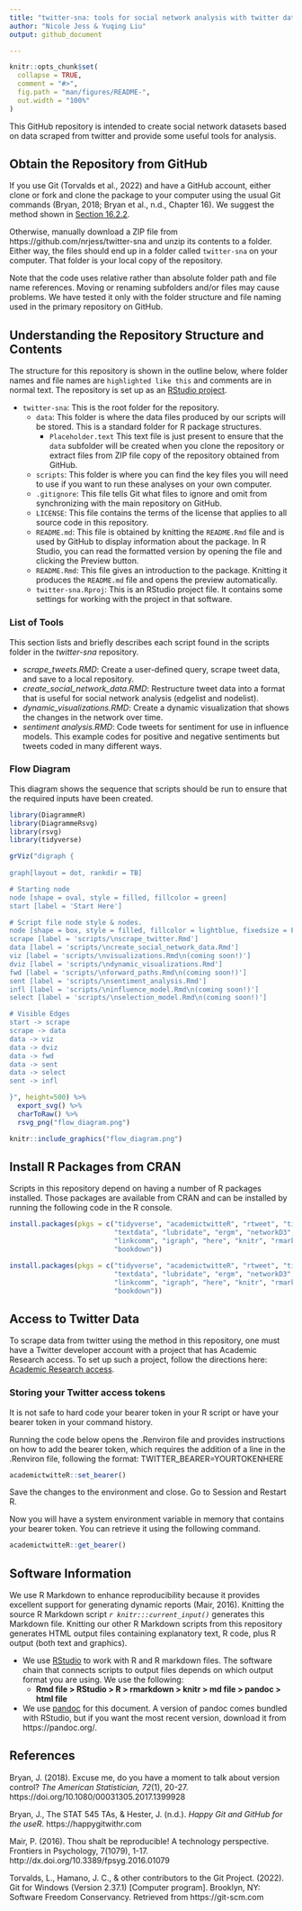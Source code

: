 ```yaml
---
title: "twitter-sna: tools for social network analysis with twitter data"
author: "Nicole Jess & Yuqing Liu"
output: github_document

---
```


<!-- README.md is generated from README.Rmd. Please edit that file -->

```r
knitr::opts_chunk$set(
  collapse = TRUE,
  comment = "#>",
  fig.path = "man/figures/README-",
  out.width = "100%"
)
```


This GitHub repository is intended to create social network datasets based on 
data scraped from twitter and provide some useful tools for analysis.


## Obtain the Repository from GitHub
If you use Git (Torvalds et al., 2022) and have a GitHub account, either clone
or fork and clone the package to your computer using the usual Git commands
(Bryan, 2018; Bryan et al., n.d., Chapter 16). We suggest the method shown in 
[Section 16.2.2](https://happygitwithr.com/existing-github-first.html#rstudio-ide-1).

Otherwise, manually download a ZIP file from https://github.com/nrjess/twitter-sna 
and unzip its contents to a folder. Either way, the files should end up in a folder 
called `twitter-sna` on your computer. That folder is your local copy of the repository.

Note that the code uses relative rather than absolute folder path and
file name references. Moving or renaming subfolders and/or files may cause
problems. We have tested it only with the folder structure and file naming used
in the primary repository on GitHub.


## Understanding the Repository Structure and Contents
The structure for this repository is shown in the outline below, where folder names 
and file names are `highlighted like this` and comments are in normal text.
The repository is set up as an 
[RStudio project](https://support.rstudio.com/hc/en-us/articles/200526207-Using-RStudio-Projects). 

* `twitter-sna`: This is the root folder for the repository.
    * `data`: This folder is where the data files produced by our scripts will be 
      stored. This is a standard folder for R package structures. 
        * `Placeholder.text` This text file is just present to ensure that the
              `data` subfolder will be created when you clone the repository 
              or extract files from ZIP file copy of the repository obtained 
              from GitHub.
    * `scripts`: This folder is where you can find the key files you will need to
      use if you want to run these analyses on your own computer.
    * `.gitignore`: This file tells Git what files to ignore and omit from 
      synchronizing with the main repository on GitHub. 
    * `LICENSE`: This file contains the terms of the license that applies to all 
      source code in this repository.
    * `README.md`: This file is obtained by knitting the `README.Rmd` file and 
      is used by GitHub to display information about the package. In R Studio, you can 
      read the formatted version by opening the file and clicking the Preview 
      button.
    * `README.Rmd`: This file gives an introduction to the package. Knitting it 
      produces the `README.md` file and opens the preview automatically. 
    * `twitter-sna.Rproj`: This is an RStudio project file. It contains some 
      settings for working with the project in that software. 

### List of Tools
This section lists and briefly describes each script found in the scripts folder 
in the *twitter-sna* repository. 

- *scrape_tweets.RMD*: Create a user-defined query, scrape tweet data, and save 
  to a local repository.
- *create_social_network_data.RMD*: Restructure tweet data into a format that is 
  useful for social network analysis (edgelist and nodelist).
- *dynamic_visualizations.RMD*: Create a dynamic visualization that shows the 
  changes in the network over time.
- *sentiment analysis.RMD*: Code tweets for sentiment for use in influence 
  models. This example codes for positive and negative sentiments but tweets 
  coded in many different ways. 
  
### Flow Diagram

This diagram shows the sequence that scripts should be run to ensure that the required inputs have been created.

```r
library(DiagrammeR)
library(DiagrammeRsvg)
library(rsvg)
library(tidyverse)

grViz("digraph {
  
graph[layout = dot, rankdir = TB]

# Starting node
node [shape = oval, style = filled, fillcolor = green]
start [label = 'Start Here']

# Script file node style & nodes.
node [shape = box, style = filled, fillcolor = lightblue, fixedsize = FALSE]
scrape [label = 'scripts/\nscrape_twitter.Rmd']
data [label = 'scripts/\ncreate_social_network_data.Rmd']
viz [label = 'scripts/\nvisualizations.Rmd\n(coming soon!)']
dviz [label = 'scripts/\ndynamic_visualizations.Rmd']
fwd [label = 'scripts/\nforward_paths.Rmd\n(coming soon!)']
sent [label = 'scripts/\nsentiment_analysis.Rmd']
infl [label = 'scripts/\ninfluence_model.Rmd\n(coming soon!)']
select [label = 'scripts/\nselection_model.Rmd\n(coming soon!)']

# Visible Edges
start -> scrape
scrape -> data
data -> viz
data -> dviz
data -> fwd
data -> sent
data -> select
sent -> infl

}", height=500) %>% 
  export_svg() %>% 
  charToRaw() %>% 
  rsvg_png("flow_diagram.png")

```

```r
knitr::include_graphics("flow_diagram.png") 
```


## Install R Packages from CRAN
Scripts in this repository depend on having a number of R packages 
installed. Those packages are available from CRAN and can be installed by 
running the following code in the R console. 

```r 
install.packages(pkgs = c("tidyverse", "academictwitteR", "rtweet", "tidytags",
                          "textdata", "lubridate", "ergm", "networkD3", 
                          "linkcomm", "igraph", "here", "knitr", "rmarkdown", 
                          "bookdown"))
```

```r
install.packages(pkgs = c("tidyverse", "academictwitteR", "rtweet", "tidytags",
                          "textdata", "lubridate", "ergm", "networkD3", 
                          "linkcomm", "igraph", "here", "knitr", "rmarkdown", 
                          "bookdown"))
```


## Access to Twitter Data
To scrape data from twitter using the method in this repository, one must have a 
Twitter developer account with a project that has Academic Research access. To 
set up such a project, follow the directions here: [Academic Research access](https://developer.twitter.com/en/products/twitter-api/academic-research). 


### Storing your Twitter access tokens

It is not safe to hard code your bearer token in your R script or have your 
bearer token in your command history.

Running the code below opens the .Renviron file and provides instructions on how
to add the bearer token, which requires the addition of a line in the .Renviron 
file, following the format: TWITTER_BEARER=YOURTOKENHERE 


```r
academictwitteR::set_bearer()
```

Save the changes to the environment and close. Go to Session and Restart R.

Now you will have a system environment variable in memory that contains your 
bearer token. You can retrieve it using the following command. 

```r
academictwitteR::get_bearer()
```


## Software Information
We use R Markdown to enhance reproducibility because it provides excellent 
support for generating dynamic reports (Mair, 2016). Knitting the source R 
Markdown script *`r knitr:::current_input()`* generates this Markdown file.
Knitting our other R Markdown scripts from this repository generates HTML output 
files containing explanatory text, R code, plus R output (both text and 
graphics).

- We use [RStudio](www.rstudio.org) to work with R and R markdown files. The 
  software chain that connects scripts to output files depends on which output 
  format you are using. We use the following:
    - **Rmd file > RStudio > R > rmarkdown > knitr > md file > pandoc > html file**
- We use [pandoc](https://pandoc.org) for this document. A version of pandoc 
  comes bundled with RStudio, but if you want the most recent version, download 
  it from https://pandoc.org/. 


## References
Bryan, J. (2018). Excuse me, do you have a moment to talk about version control? 
*The American Statistician, 72*(1), 20-27. 
https://doi.org/10.1080/00031305.2017.1399928

Bryan, J., The STAT 545 TAs, & Hester, J. (n.d.). 
*Happy Git and GitHub for the useR*. https://happygitwithr.com

Mair, P. (2016). Thou shalt be reproducible! A technology perspective. Frontiers
in Psychology, 7(1079), 1-17. http://dx.doi.org/10.3389/fpsyg.2016.01079

Torvalds, L., Hamano, J. C., & other contributors to the Git Project. (2022). 
Git for Windows (Version 2.37.1) [Computer program]. Brooklyn, NY: Software 
Freedom Conservancy. Retrieved from https://git-scm.com
